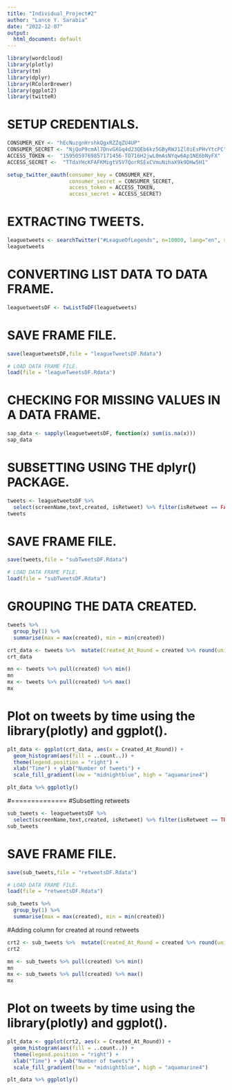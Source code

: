 ```yaml
---
title: "Individual_Project#2"
author: "Lance Y. Sarabia"
date: "2022-12-07"
output:
  html_document: default
---
```


```r
library(wordcloud)
library(plotly)
library(tm)
library(dplyr)
library(RColorBrewer)
library(ggplot2)
library(twitteR)
```
# SETUP CREDENTIALS.
```r
CONSUMER_KEY <- "hEcNuzgnHrshkQgxRZZqZU4UP"
CONSUMER_SECRET <- "NjQoP9cmAl7DnvGXGq4d23QEb6kz5GByRWJ1Zl0iEsPHvYtcPC"
ACCESS_TOKEN <-  "1595059769857171456-TO716H2jwL0mAsNYqw6Ap1NE6bNyFX"
ACCESS_SECRET <-  "TTdaYHcKFAFKMigtV5V7QorRSExCVmuNihaX9k9DHw5H1"

setup_twitter_oauth(consumer_key = CONSUMER_KEY,
                    consumer_secret = CONSUMER_SECRET,
                    access_token = ACCESS_TOKEN,
                    access_secret = ACCESS_SECRET)
```

# EXTRACTING TWEETS.
```r
leaguetweets <- searchTwitter("#LeagueOfLegends", n=10000, lang="en", since="2022-11-25", until="2022-12-2", retryOnRateLimit = 120)
leaguetweets
```
# CONVERTING LIST DATA TO DATA FRAME.
```r
leaguetweetsDF <- twListToDF(leaguetweets)
```
# SAVE FRAME FILE.
```r
save(leaguetweetsDF,file = "leagueTweetsDF.Rdata")

# LOAD DATA FRAME FILE.
load(file = "leagueTweetsDF.Rdata")
```
# CHECKING FOR MISSING VALUES IN A DATA FRAME.
```r
sap_data <- sapply(leaguetweetsDF, function(x) sum(is.na(x)))
sap_data
```
# SUBSETTING USING THE dplyr() PACKAGE.
```r
tweets <- leaguetweetsDF %>%
  select(screenName,text,created, isRetweet) %>% filter(isRetweet == FALSE)
tweets
```
# SAVE FRAME FILE.
```r
save(tweets,file = "subTweetsDF.Rdata")

# LOAD DATA FRAME FILE.
load(file = "subTweetsDF.Rdata")
```
# GROUPING THE DATA CREATED.
```r
tweets %>%  
  group_by(1) %>%  
  summarise(max = max(created), min = min(created))
```

```r
crt_data <- tweets %>%  mutate(Created_At_Round = created %>% round(units = 'hours') %>% as.POSIXct())
crt_data
```

```r
mn <- tweets %>% pull(created) %>% min()
mn 
mx <- tweets %>% pull(created) %>% max()
mx
```
# Plot on tweets by time using the library(plotly) and ggplot().
```r
plt_data <- ggplot(crt_data, aes(x = Created_At_Round)) +
  geom_histogram(aes(fill = ..count..)) +
  theme(legend.position = "right") +
  xlab("Time") + ylab("Number of tweets") + 
  scale_fill_gradient(low = "midnightblue", high = "aquamarine4")

plt_data %>% ggplotly()
```
#==============
#Subsetting retweets
```r
sub_tweets <- leaguetweetsDF %>%
  select(screenName,text,created, isRetweet) %>% filter(isRetweet == TRUE)
sub_tweets
```
# SAVE FRAME FILE.
```r
save(sub_tweets,file = "retweetsDF.Rdata")

# LOAD DATA FRAME FILE.
load(file = "retweetsDF.Rdata")
```

```r
sub_tweets %>%  
  group_by(1) %>%  
  summarise(max = max(created), min = min(created))
```

#Adding column for created at round retweets
```r
crt2 <- sub_tweets %>%  mutate(Created_At_Round = created %>% round(units = 'hours') %>% as.POSIXct())
crt2
```

```r
mn <- sub_tweets %>% pull(created) %>% min()
mn 
mx <- sub_tweets %>% pull(created) %>% max()
mx
```
# Plot on tweets by time using the library(plotly) and ggplot().
```r
plt_data <- ggplot(crt2, aes(x = Created_At_Round)) +
  geom_histogram(aes(fill = ..count..)) +
  theme(legend.position = "right") +
  xlab("Time") + ylab("Number of tweets") + 
  scale_fill_gradient(low = "midnightblue", high = "aquamarine4")

plt_data %>% ggplotly()
```